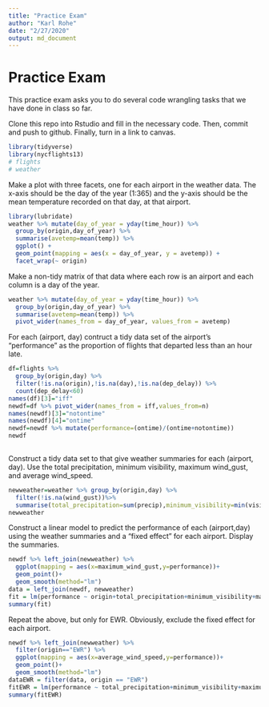 ```yaml
---
title: "Practice Exam"
author: "Karl Rohe"
date: "2/27/2020"
output: md_document
---
```


# Practice Exam

This practice exam asks you to do several code wrangling tasks that we have done in class so far. 

Clone this repo into Rstudio and fill in the necessary code.  Then, commit and push to github.  Finally, turn in a link to canvas. 



```r
library(tidyverse)
library(nycflights13)
# flights
# weather
```


Make a plot with three facets, one for each airport in the weather data.  The x-axis should be the day of the year (1:365) and the y-axis should be the mean temperature recorded on that day, at that airport.
```r
library(lubridate)
weather %>% mutate(day_of_year = yday(time_hour)) %>% 
  group_by(origin,day_of_year) %>% 
  summarise(avetemp=mean(temp)) %>% 
  ggplot() + 
  geom_point(mapping = aes(x = day_of_year, y = avetemp)) + 
  facet_wrap(~ origin)
```


Make a non-tidy matrix of that data where each row is an airport and each column is a day of the year.  

```r
weather %>% mutate(day_of_year = yday(time_hour)) %>% 
  group_by(origin,day_of_year) %>% 
  summarise(avetemp=mean(temp)) %>% 
  pivot_wider(names_from = day_of_year, values_from = avetemp)
```


For each (airport, day) contruct a tidy data set of the airport's "performance" as the proportion of flights that departed less than an hour late. 
```r
df=flights %>% 
  group_by(origin,day) %>% 
  filter(!is.na(origin),!is.na(day),!is.na(dep_delay)) %>% 
  count(dep_delay<60) 
names(df)[3]="iff"
newdf=df %>% pivot_wider(names_from = iff,values_from=n) 
names(newdf)[3]="notontime"
names(newdf)[4]="ontime"
newdf=newdf %>% mutate(performance=(ontime)/(ontime+notontime))
newdf
 
```

Construct a tidy data set to that give weather summaries for each (airport, day).  Use the total precipitation, minimum visibility, maximum wind_gust, and average wind_speed.  
```r
newweather=weather %>% group_by(origin,day) %>% 
  filter(!is.na(wind_gust))%>% 
  summarise(total_precipitation=sum(precip),minimum_visibility=min(visib),maximum_wind_gust=max(wind_gust),average_wind_speed=mean(wind_speed))
newweather

```

Construct a linear model to predict the performance of each (airport,day) using the weather summaries and a "fixed effect" for each airport.  Display the summaries.  
```r
newdf %>% left_join(newweather) %>% 
  ggplot(mapping = aes(x=maximum_wind_gust,y=performance))+
  geom_point()+
  geom_smooth(method="lm")
data = left_join(newdf, newweather)
fit = lm(performance ~ origin+total_precipitation+minimum_visibility+maximum_wind_gust, data = data)
summary(fit)
```

Repeat the above, but only for EWR.  Obviously, exclude the fixed effect for each airport.
```r
newdf %>% left_join(newweather) %>% 
  filter(origin=="EWR") %>% 
  ggplot(mapping = aes(x=average_wind_speed,y=performance))+
  geom_point()+
  geom_smooth(method="lm")
dataEWR = filter(data, origin == "EWR")
fitEWR = lm(performance ~ total_precipitation+minimum_visibility+maximum_wind_gust, data = dataEWR)
summary(fitEWR)
```